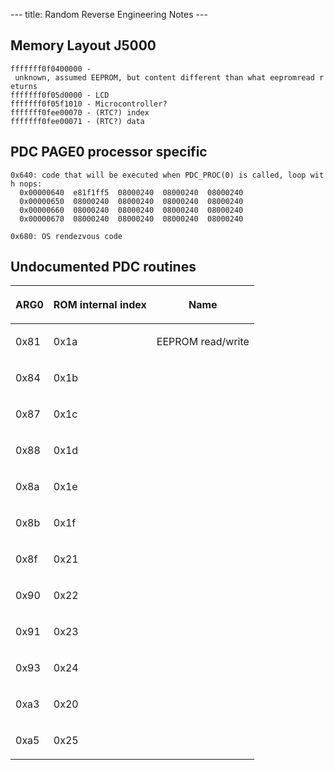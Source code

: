 ---
title: Random Reverse Engineering Notes
---

== Memory Layout J5000 ==

 fffffff0f0400000 - unknown, assumed EEPROM, but content different than what eepromread returns
 fffffff0f05d0000 - LCD
 fffffff0f05f1010 - Microcontroller?
 fffffff0fee00070 - (RTC?) index
 fffffff0fee00071 - (RTC?) data

== PDC PAGE0 processor specific ==

 0x640: code that will be executed when PDC_PROC(0) is called, loop with nops:
   0x00000640  e81f1ff5  08000240  08000240  08000240
   0x00000650  08000240  08000240  08000240  08000240
   0x00000660  08000240  08000240  08000240  08000240
   0x00000670  08000240  08000240  08000240  08000240

 0x680: OS rendezvous code

== Undocumented PDC routines ==

{| class="wikitable"
|-
! scope="col" | ARG0
! scope="col" | ROM internal index
! scope="col" | Name
|-
| 0x81
| 0x1a
| EEPROM read/write
|-
| 0x84
| 0x1b
|
|-
| 0x87
| 0x1c
|
|-
| 0x88
| 0x1d
|
|-
| 0x8a
| 0x1e
|
|-
| 0x8b
| 0x1f
|
|-
| 0x8f
| 0x21
|
|-
| 0x90
| 0x22
|
|-
| 0x91
| 0x23
|
|-
| 0x93
| 0x24
|
|-
| 0xa3
| 0x20
|
|
|-
| 0xa5
| 0x25
|
|}